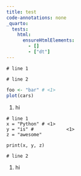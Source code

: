 ```yaml
---
title: test
code-annotations: none
_quarto:
  tests:
    html:
      ensureHtmlElements:
        - []
        - ["dt"]
---
```


```.python
# line 1

# line 2
```

```r
foo <- "bar" # <1>
plot(cars)
```
1. hi

:::{.column-margin}

```.python
# line 1
x = "Python" # <1>
y = "is" #            <1>
z = "awesome"

print(x, y, z)

# line 2
```

1. hi

:::